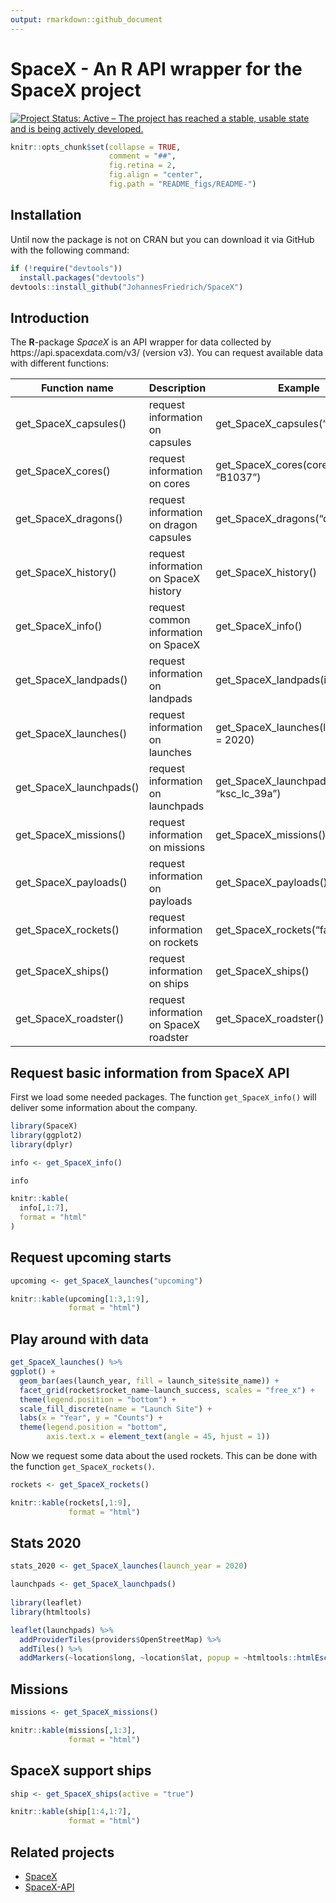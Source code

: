 ```yaml
---
output: rmarkdown::github_document
---
```


<!-- README.md is generated from README.Rmd. Please edit that file -->

# SpaceX - An R API wrapper for the SpaceX project

[![Project Status: Active – The project has reached a stable, usable state and is being actively developed.](http://www.repostatus.org/badges/latest/active.svg)](http://www.repostatus.org/#active)


```r
knitr::opts_chunk$set(collapse = TRUE,
                      comment = "##",
                      fig.retina = 2,
                      fig.align = "center",
                      fig.path = "README_figs/README-")
```

## Installation

Until now the package is not on CRAN but you can download it via GitHub with the following command:

```r
if (!require("devtools"))
  install.packages("devtools")
devtools::install_github("JohannesFriedrich/SpaceX")
```


## Introduction

The **R**-package *SpaceX* is an API wrapper for data collected by https://api.spacexdata.com/v3/ (version v3). You can request available data with different functions:

Function name       | Description                                        | Example
--------------------|----------------------------------------------------| -------
get_SpaceX_capsules()   | request information on capsules          | get_SpaceX_capsules("upcoming")
get_SpaceX_cores()      | request information on cores             | get_SpaceX_cores(core_serial = "B1037")
get_SpaceX_dragons()    | request information on dragon capsules   | get_SpaceX_dragons("dragon1")
get_SpaceX_history()    | request information on SpaceX history    | get_SpaceX_history()
get_SpaceX_info()       | request common information on SpaceX     | get_SpaceX_info()
get_SpaceX_landpads()   | request information on landpads          | get_SpaceX_landpads(id = "LZ-4")
get_SpaceX_launches()   | request information on launches          | get_SpaceX_launches(launch_year = 2020)
get_SpaceX_launchpads() | request information on launchpads        | get_SpaceX_launchpads(site_id = "ksc_lc_39a")
get_SpaceX_missions()   | request information on missions          | get_SpaceX_missions()
get_SpaceX_payloads()   | request information on payloads          | get_SpaceX_payloads()
get_SpaceX_rockets()    | request information on rockets           | get_SpaceX_rockets("falcon1")
get_SpaceX_ships()      | request information on ships             | get_SpaceX_ships()
get_SpaceX_roadster()    | request information on SpaceX roadster  | get_SpaceX_roadster()

## Request basic information from SpaceX API <a id="basic_information"></a>

First we load some needed packages. The function `get_SpaceX_info()` will deliver some information about the company.

```r
library(SpaceX)
library(ggplot2)
library(dplyr)

info <- get_SpaceX_info()
```


```r
info
```

```r
knitr::kable(
  info[,1:7],
  format = "html"
)
```

## Request upcoming starts

```r
upcoming <- get_SpaceX_launches("upcoming")
```

```r
knitr::kable(upcoming[1:3,1:9],
             format = "html")
```

## Play around with data

```r
get_SpaceX_launches() %>% 
ggplot() + 
  geom_bar(aes(launch_year, fill = launch_site$site_name)) +
  facet_grid(rocket$rocket_name~launch_success, scales = "free_x") +
  theme(legend.position = "bottom") + 
  scale_fill_discrete(name = "Launch Site") +
  labs(x = "Year", y = "Counts") +
  theme(legend.position = "bottom",
        axis.text.x = element_text(angle = 45, hjust = 1))

```

Now we request some data about the used rockets. This can be done with the function `get_SpaceX_rockets()`.

```r
rockets <- get_SpaceX_rockets()
```

```r
knitr::kable(rockets[,1:9],
             format = "html")
```

## Stats 2020

```r
stats_2020 <- get_SpaceX_launches(launch_year = 2020)

```

```r
launchpads <- get_SpaceX_launchpads()
  
library(leaflet)
library(htmltools)

leaflet(launchpads) %>%
  addProviderTiles(providers$OpenStreetMap) %>% 
  addTiles() %>%  
  addMarkers(~location$long, ~location$lat, popup = ~htmltools::htmlEscape(location$name))
```

## Missions

```r
missions <- get_SpaceX_missions()
```


```r
knitr::kable(missions[,1:3],
             format = "html")
```

## SpaceX support ships

```r
ship <- get_SpaceX_ships(active = "true")
```

```r
knitr::kable(ship[1:4,1:7],
             format = "html")
```


## Related projects
* [SpaceX](http://www.spacex.com/)
* [SpaceX-API](https://github.com/r-spacex/SpaceX-API)

